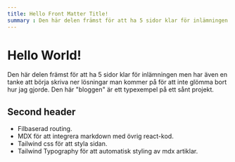 ```yaml
---
title: Hello Front Matter Title!
summary : Den här delen främst för att ha 5 sidor klar för inlämningen men har även en...
---
```


# Hello World!

Den här delen främst för att ha 5 sidor klar för inlämningen men
har även en tanke att börja skriva ner lösningar man kommer på
för att inte glömma bort hur jag gjorde. Den här "bloggen" är ett
typexempel på ett sånt projekt.

## Second header

- Filbaserad routing.
- MDX för att integrera markdown med övrig react-kod.
- Tailwind css för att styla sidan.
- Tailwind Typography för att automatisk styling av mdx artiklar.
